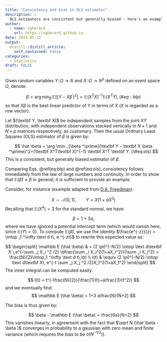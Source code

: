 ```yaml
---
title: "Consistency and bias in OLS estimator"
description: |
  OLS estimators are consistent but generally biased - here's an example.
author:
  - name: vgherard
    url: https://vgherard.github.io
date: 2023-05-12
output:
  distill::distill_article:
    self_contained: false
categories: 
  - Statistics
draft: FALSE
---
```



Given random variables $Y\colon \Omega \to \mathbb R$ and 
$X\colon \Omega \to \mathbb R ^{p}$ defined on an event space $\Omega$, denote:

$$
\beta = \arg \min _{\beta ^\prime } \mathbb E[(Y-X \beta^\prime )^2]= \mathbb E(X^TX)^{-1}\mathbb E(X^TY), (\#eq:blp)
$$
so that $X \beta$ is the best linear predictor of $Y$ in terms of $X$ ($X$ is
regarded as a row vector).

Let $(\textbf Y, \textbf X)$ be independent samples from the joint $XY$ 
distribution, with independent observations stacked vertically in $N \times 1$ 
and $N \times p$ matrices respectively, as customary. Then the usual Ordinary
Least Squares (OLS) estimator of $\beta$ is given by:

$$
\hat \beta = \arg \min _{\beta ^\prime}(\textbf Y - \textbf X \beta ^\prime)^2=(\textbf X^T\textbf X)^{-1} \textbf X^T \textbf Y. (\#eq:ols)
$$
This is a consistent, but generally biased estimator of $\beta$.

Comparing Eqs. \@ref(eq:blp) and \@ref(eq:ols), consistency follows immediately 
from the law of large numbers and continuity. In order to show that 
$\mathbb E (\hat \beta) \neq \beta$ in general, it is sufficient to provide an 
example.

Consider, for instance (example adapted from [D.A. Freedman](https://www.stat.berkeley.edu/~freedman/badols.pdf)):

$$
X \sim \mathcal N (0, 1),\qquad Y=X(1+aX^2)
$$
Recalling that $\mathbb E (X^4) = 3$ for the standard normal, we have:

$$
\beta = 1+3a,
$$
where we have ignored a potential intercept term (which would vanish here, since 
$\mathbb E (Y) = 0$). To compute $\mathbb E (\hat \beta)$, we use the identity
$\frac{e^{-z}}{z} = \intop _1 ^\infty \text d t\, e ^{-zt}$ to rewrite this 
expected value as:

$$
\begin{split}
\mathbb E (\hat \beta) & =  (2 \pi)^{-N/2}
	\intop \text d\textbf X \,e^{-\sum _j X_i ^2 /2}
									\dfrac{\sum _i X_i^2(1+aX_i^2)}{\sum _i X_i^2} = \frac{N}{2}\intop_1 ^\infty \text d t\,I(t) \\
I(t)									 & \equiv (2 \pi)^{-N/2} \intop \text d\textbf X\,
														e^{-t \sum _j X_j ^2 /2}X_1^2(1+aX_1^2) 
\end{split}
$$
The inner integral can be computed easily:

$$
I(t) = t^{-\frac{N}{2}}(\frac{1}{t}+a\frac{3}{t^2})
$$
and we eventually find:
$$
\mathbb E (\hat \beta) = 1+3 a\frac{N}{N+2}
$$

The bias is thus given by:

$$
\beta - \mathbb E (\hat \beta) = \frac{6a}{N+2}
$$
This vanishes linearly, in agreement with the fact that 
$\sqrt N (\hat \beta - \beta )$ converges in probability to a gaussian with 
zero mean and finite variance (which requires the bias to be $o(N^{-1/2})$).
